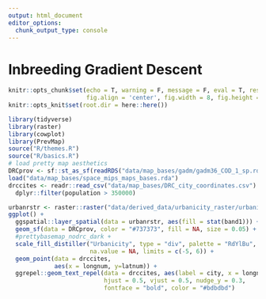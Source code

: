 ```yaml
---
output: html_document
editor_options: 
  chunk_output_type: console
---
```


# Inbreeding Gradient Descent
```r
knitr::opts_chunk$set(echo = T, warning = F, message = F, eval = T, results = 'hide',
                      fig.align = 'center', fig.width = 8, fig.height = 8)
knitr::opts_knit$set(root.dir = here::here())
```

```r
library(tidyverse)
library(raster)
library(cowplot)
library(PrevMap)
source("R/themes.R")
source("R/basics.R")
# load pretty map aesthetics 
DRCprov <- sf::st_as_sf(readRDS("data/map_bases/gadm/gadm36_COD_1_sp.rds"))
load("data/map_bases/space_mips_maps_bases.rda")
drccites <- readr::read_csv("data/map_bases/DRC_city_coordinates.csv") %>%
  dplyr::filter(population > 350000)

```
```r
urbanrstr <- raster::raster("data/derived_data/urbanicity_raster/urbanicity.grd")
ggplot() +
  ggspatial::layer_spatial(data = urbanrstr, aes(fill = stat(band1))) +
  geom_sf(data = DRCprov, color = "#737373", fill = NA, size = 0.05) +
  #prettybasemap_nodrc_dark +
  scale_fill_distiller("Urbanicity", type = "div", palette = "RdYlBu",
                       na.value = NA, limits = c(-5, 6)) +
  geom_point(data = drccites, 
             aes(x = longnum, y=latnum)) +
  ggrepel::geom_text_repel(data = drccites, aes(label = city, x = longnum, y=latnum), 
                           hjust = 0.5, vjust = 0.5, nudge_y = 0.3, 
                           fontface = "bold", color = "#bdbdbd") 

```
